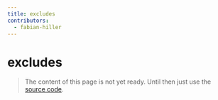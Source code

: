 ```yaml
---
title: excludes
contributors:
  - fabian-hiller
---
```


# excludes

> The content of this page is not yet ready. Until then just use the [source code](https://github.com/fabian-hiller/valibot/blob/main/library/src/validations/excludes/excludes.ts).
